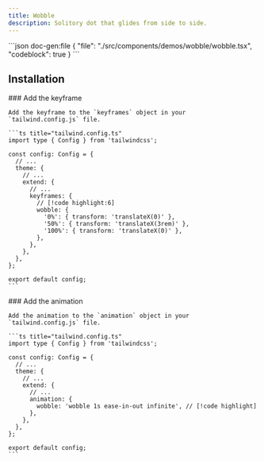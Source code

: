 ```yaml
---
title: Wobble
description: Solitory dot that glides from side to side.
---
```


<ComponentPreview name='wobble'>
```json doc-gen:file
{
  "file": "./src/components/demos/wobble/wobble.tsx",
  "codeblock": true
}
```
</ComponentPreview>

## Installation

<Steps>

  <Step>
    ### Add the keyframe

    Add the keyframe to the `keyframes` object in your `tailwind.config.js` file.

    ```ts title="tailwind.config.ts"
    import type { Config } from 'tailwindcss';

    const config: Config = {
      // ...
      theme: {
        // ...
        extend: {
          // ...
          keyframes: {
            // [!code highlight:6]
            wobble: {
              '0%': { transform: 'translateX(0)' },
              '50%': { transform: 'translateX(3rem)' },
              '100%': { transform: 'translateX(0)' },
            },
          },
        },
      },
    };

    export default config;
    ```

  </Step>

  <Step>
    ### Add the animation

    Add the animation to the `animation` object in your `tailwind.config.js` file.

    ```ts title="tailwind.config.ts"
    import type { Config } from 'tailwindcss';

    const config: Config = {
      // ...
      theme: {
        // ...
        extend: {
          // ...
          animation: {
            wobble: 'wobble 1s ease-in-out infinite', // [!code highlight]
          },
        },
      },
    };

    export default config;
    ```

  </Step>

</Steps>
